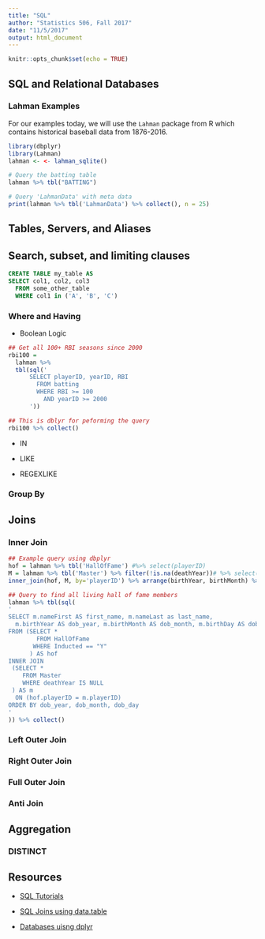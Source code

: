 ```yaml
---
title: "SQL"
author: "Statistics 506, Fall 2017"
date: "11/5/2017"
output: html_document
---
```


```r
knitr::opts_chunk$set(echo = TRUE)
```

## SQL and Relational Databases


### Lahman Examples
For our examples today, we will use the `Lahman` package from R which
contains historical baseball data from 1876-2016.

```r
library(dbplyr)
library(Lahman)
lahman <- <- lahman_sqlite()

# Query the batting table
lahman %>% tbl("BATTING")

# Query 'LahmanData' with meta data
print(lahman %>% tbl('LahmanData') %>% collect(), n = 25)
```

## Tables, Servers, and Aliases


## Search, subset, and limiting clauses

```sql
CREATE TABLE my_table AS 
SELECT col1, col2, col3 
  FROM some_other_table
  WHERE col1 in ('A', 'B', 'C')
```

### Where and Having

 + Boolean Logic

```r
## Get all 100+ RBI seasons since 2000
rbi100 =
  lahman %>% 
  tbl(sql('
      SELECT playerID, yearID, RBI 
        FROM batting 
        WHERE RBI >= 100 
          AND yearID >= 2000
      '))

## This is dblyr for peforming the query
rbi100 %>% collect()
```

 + IN
 
 + LIKE
 
 + REGEXLIKE

### Group By 

 
## Joins

### Inner Join


```r
## Example query using dbplyr
hof = lahman %>% tbl('HallOfFame') #%>% select(playerID)
M = lahman %>% tbl('Master') %>% filter(!is.na(deathYear))# %>% select(playerID)
inner_join(hof, M, by='playerID') %>% arrange(birthYear, birthMonth) %>% show_query()

## Query to find all living hall of fame members
lahman %>% tbl(sql(
' 
SELECT m.nameFirst AS first_name, m.nameLast as last_name,
  m.birthYear AS dob_year, m.birthMonth AS dob_month, m.birthDay AS dob_day
FROM (SELECT * 
        FROM HallOfFame
       WHERE Inducted == "Y"
      ) AS hof
INNER JOIN 
 (SELECT * 
    FROM Master
    WHERE deathYear IS NULL
 ) AS m
  ON (hof.playerID = m.playerID)
ORDER BY dob_year, dob_month, dob_day
'
)) %>% collect()

```


### Left Outer Join

### Right Outer Join

### Full Outer Join

### Anti Join

## Aggregation

### DISTINCT


## Resources 

+ [SQL Tutorials](https://www.w3schools.com/sql/)

+ [SQL Joins using data.table](https://rstudio-pubs-static.s3.amazonaws.com/52230_5ae0d25125b544caab32f75f0360e775.html)

+ [Databases uisng dplyr](http://db.rstudio.com/dplyr/)